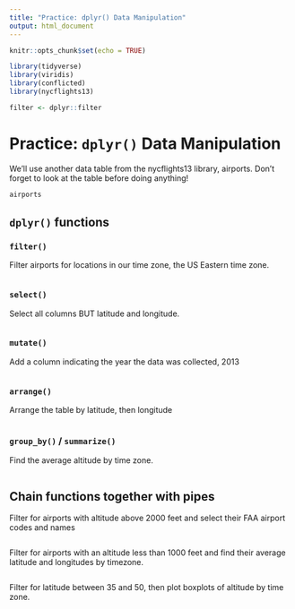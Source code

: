 ```yaml
---
title: "Practice: dplyr() Data Manipulation"
output: html_document
---
```


```r
knitr::opts_chunk$set(echo = TRUE)

library(tidyverse)
library(viridis)
library(conflicted)
library(nycflights13)

filter <- dplyr::filter
```

# Practice: `dplyr()` Data Manipulation

We'll use another data table from the nycflights13 library, airports. Don't forget to look at the table before doing anything!

```r
airports
```

## `dplyr()` functions

### `filter()`

Filter airports for locations in our time zone, the US Eastern time zone.

```r

```

### `select()`

Select all columns BUT latitude and longitude.

```r

```

### `mutate()`

Add a column indicating the year the data was collected, 2013

```r

```

### `arrange()`

Arrange the table by latitude, then longitude

```r

```

### `group_by()` / `summarize()`

Find the average altitude by time zone.

```r

```

## Chain functions together with pipes

Filter for airports with altitude above 2000 feet and select their FAA airport codes and names

```r

```

Filter for airports with an altitude less than 1000 feet and find their average latitude and longitudes by timezone.

```r

```

Filter for latitude between 35 and 50, then plot boxplots of altitude by time zone.

```r

```




